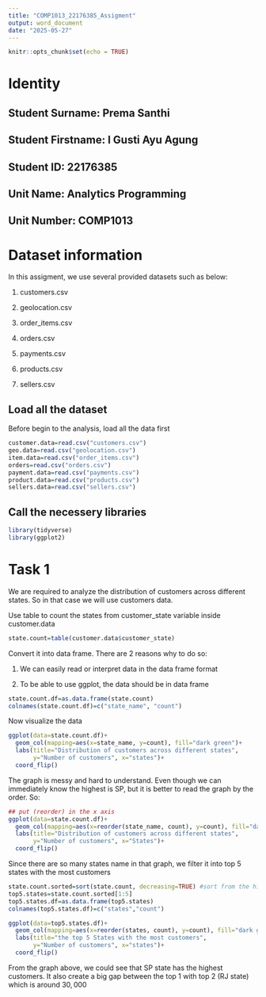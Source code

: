 ---
title: "COMP1013_22176385_Assigment"
output: word_document
date: "2025-05-27"
---

```{r setup, include=FALSE}
knitr::opts_chunk$set(echo = TRUE)
```

# Identity

## Student Surname: Prema Santhi

## Student Firstname: I Gusti Ayu Agung

## Student ID: 22176385

## Unit Name: Analytics Programming

## Unit Number: COMP1013

# Dataset information
In this assigment, we use several provided datasets such as below:

1. customers.csv

2. geolocation.csv

3. order_items.csv

4. orders.csv

5. payments.csv

6. products.csv

7. sellers.csv

## Load all the dataset
Before begin to the analysis, load all the data first
```{r}
customer.data=read.csv("customers.csv")
geo.data=read.csv("geolocation.csv")
item.data=read.csv("order_items.csv")
orders=read.csv("orders.csv")
payment.data=read.csv("payments.csv")
product.data=read.csv("products.csv")
sellers.data=read.csv("sellers.csv")
```

## Call the necessery libraries
```{r, results='hide', message=FALSE, warning=FALSE}
library(tidyverse)
library(ggplot2)
```

# Task 1
We are required to analyze the distribution of customers across different states. So in that case we will use customers data.

Use table to count the states from customer_state variable inside customer.data
```{r}
state.count=table(customer.data$customer_state)
```


Convert it into data frame. There are 2 reasons why to do so:

1. We can easily read or interpret data in the data frame format

2. To be able to use ggplot, the data should be in data frame
```{r}
state.count.df=as.data.frame(state.count)
colnames(state.count.df)=c("state_name", "count")
```

Now visualize the data
```{r}
ggplot(data=state.count.df)+
  geom_col(mapping=aes(x=state_name, y=count), fill="dark green")+
  labs(title="Distribution of customers across different states",
       y="Number of customers", x="states")+
  coord_flip()
```

The graph is messy and hard to understand. Even though we can immediately know the highest is SP, but it is better to read the graph by the order. So:
```{r}
## put (reorder) in the x axis
ggplot(data=state.count.df)+
  geom_col(mapping=aes(x=reorder(state_name, count), y=count), fill="dark green")+
  labs(title="Distribution of customers across different states",
       y="Number of customers", x="States")+
  coord_flip()
```

Since there are so many states name in that graph, we filter it into top 5 states with the most customers

```{r}
state.count.sorted=sort(state.count, decreasing=TRUE) #sort from the highest to the smallest
top5.states=state.count.sorted[1:5]
top5.states.df=as.data.frame(top5.states)
colnames(top5.states.df)=c("states","count")

ggplot(data=top5.states.df)+
  geom_col(mapping=aes(x=reorder(states, count), y=count), fill="dark green")+
  labs(title="the top 5 States with the most customers",
       y="Number of customers", x="states")+
  coord_flip()
```

From the graph above, we could see that SP state has the highest customers. It also create a big gap between the top 1 with top 2 (RJ state) which is around $30,000$
